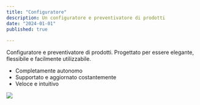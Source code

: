 ```yaml
---
title: "Configuratore"
description: Un configuratore e preventivatore di prodotti
date: "2024-01-01"
published: true
  
---
```

Configuratore e preventivatore di prodotti. Progettato per essere elegante, flessibile e facilmente utilizzabile.

- Completamente autonomo
- Supportato e aggiornato costantemente
- Veloce e intuitivo

[![](https://cliquesrl.github.io/clique.website/images/configuratore0.png)]()
